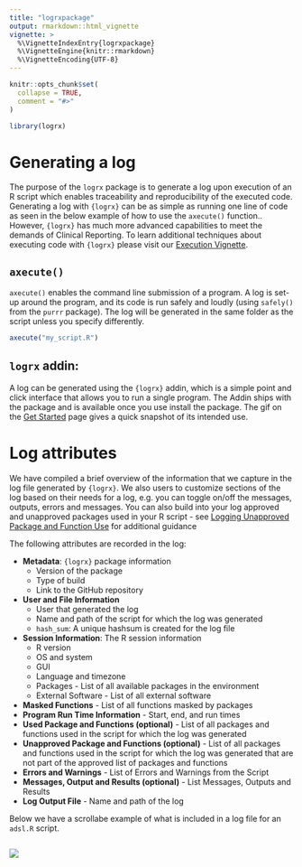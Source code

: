 ```yaml
---
title: "logrxpackage"
output: rmarkdown::html_vignette
vignette: >
  %\VignetteIndexEntry{logrxpackage}
  %\VignetteEngine{knitr::rmarkdown}
  %\VignetteEncoding{UTF-8}
---
```


```r
knitr::opts_chunk$set(
  collapse = TRUE,
  comment = "#>"
)
```

```r
library(logrx)
```

# Generating a log

The purpose of the `logrx` package is to generate a log upon execution of an R script which enables traceability and reproducibility of the executed code. Generating a log with `{logrx}` can be as simple as running one line of code as seen in the below example of how to use the `axecute()` function..  However, `{logrx}` has much more advanced capabilities to meet the demands of Clinical Reporting. To learn additional techniques about executing code with ```{logrx}``` please visit our [Execution Vignette](https://pharmaverse.github.io/logrx/articles/execution.html).

## `axecute()`

`axecute()` enables the command line submission of a program. A log is set-up around the program, and its code is run safely and loudly (using  `safely()` from the `purrr` package).  The log will be generated in the same folder as the script unless you specify differently.

```r
axecute("my_script.R")
```


## `logrx` addin:

A log can be generated using the ```{logrx}``` addin, which is a simple point and click interface that allows you to run a single program.  The Addin ships with the package and is available once you use install the package.  The gif on the [Get Started](https://pharmaverse.github.io/logrx/index.html) page gives a quick snapshot of its intended use.  

# Log attributes

We have compiled a brief overview of the information that we capture in the log file generated by `{logrx}`.  We also users to customize sections of the log based on their needs for a log, e.g. you can toggle on/off the messages, outputs, errors and messages.  You can also build into your log approved and unapproved packages used in your R script - see [Logging Unapproved Package and Function Use]( https://pharmaverse.github.io/logrx/articles/approved.html) for additional guidance

The following attributes are recorded in the log:

* **Metadata**: `{logrx}` package information
   + Version of the package
   + Type of build
   + Link to the GitHub repository
* **User and File Information**
   + User that generated the log
   + Name and path of the script for which the log was generated
   + `hash_sum`: A unique hashsum is created for the log file
* **Session Information**: The R session information
   + R version
   + OS and system
   + GUI
   + Language and timezone
   + Packages - List of all available packages in the environment
   + External Software - List of all external software
* **Masked Functions** - List of all functions masked by packages
* **Program Run Time Information** - Start, end, and run times
* **Used Package and Functions (optional)** - List of all packages and functions used in the 
script for which the log was generated
* **Unapproved Package and Functions (optional)** - List of all packages and functions used in 
the script for which the log was generated that are not part of the approved 
list of packages and functions
* **Errors and Warnings** - List of Errors and Warnings from the Script
* **Messages, Output and Results (optional)** - List Messages, Outputs and Results
* **Log Output File** - Name and path of the log

Below we have a scrollabe example of what is included in a log file for an `adsl.R` script.  


<style>
  .scrolled {
    overflow-y: scroll !important;
    white-space: nowrap;
    max-height: 400px;
  }
</style>

<div class = "scrolled">
 <img src='`r here::here("man/figures/log.png")`'/>
</div>

